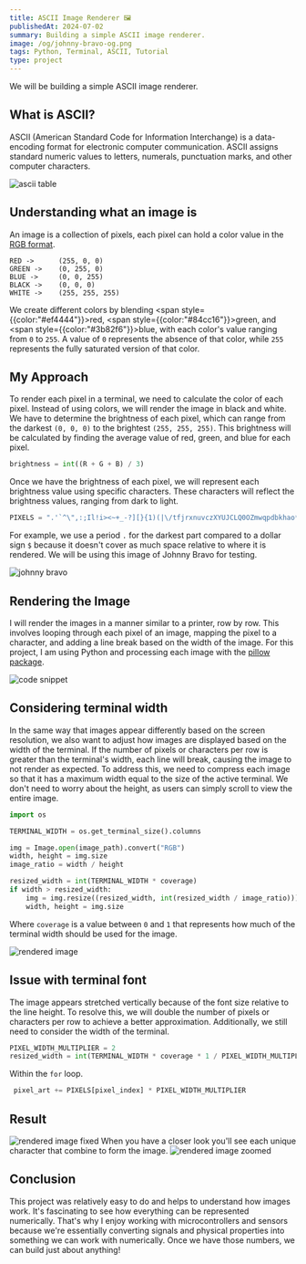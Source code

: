 ```yaml
---
title: ASCII Image Renderer 🖼️
publishedAt: 2024-07-02
summary: Building a simple ASCII image renderer.
image: /og/johnny-bravo-og.png
tags: Python, Terminal, ASCII, Tutorial
type: project
---
```


We will be building a simple ASCII image renderer.

## What is ASCII?
ASCII (American Standard Code for Information Interchange) is a data-encoding format for electronic computer communication.
ASCII assigns standard numeric values to letters, numerals, punctuation marks, and other computer characters.

![ascii table](/content/ascii-table.png)

## Understanding what an image is
An image is a collection of pixels, each pixel can hold a color value in the [RGB format](https://en.wikipedia.org/wiki/RGB_color_model).
```
RED ->      (255, 0, 0)
GREEN ->    (0, 255, 0)
BLUE ->     (0, 0, 255)
BLACK ->    (0, 0, 0)
WHITE ->    (255, 255, 255)
```
We create different colors by blending <span style={{color:"#ef4444"}}>red</span>, <span style={{color:"#84cc16"}}>green</span>, and <span style={{color:"#3b82f6"}}>blue</span>, with each color's value ranging from `0` to `255`.
A value of `0` represents the absence of that color, while `255` represents the fully saturated version of that color.

## My Approach
To render each pixel in a terminal, we need to calculate the color of each pixel. Instead of using colors, we will render the image in black and white.
We have to determine the brightness of each pixel, which can range from the darkest `(0, 0, 0)` to the brightest `(255, 255, 255)`. This brightness will be calculated by finding the average value of red, green, and blue for each pixel.

```python
brightness = int((R + G + B) / 3)
```
Once we have the brightness of each pixel, we will represent each brightness value using specific characters. These characters will reflect the brightness values, ranging from dark to light.

```python
PIXELS = ".'`^\",:;Il!i><~+_-?][}{1)(|\/tfjrxnuvczXYUJCLQ0OZmwqpdbkhao*#MW&8%B@$"
```

For example, we use a period `.` for the darkest part compared to a dollar sign `$` because it doesn't cover as much space relative to where it is rendered. We will be using this image of Johnny Bravo for testing.

![johnny bravo](/content/johnny-bravo.jpg)

## Rendering the Image
I will render the images in a manner similar to a printer, row by row. This involves looping through each pixel of an image, mapping the pixel to a character, and adding a line break based on the width of the image.
For this project, I am using Python and processing each image with the [pillow package](https://pypi.org/project/pillow/).

![code snippet](/content/ascii-renderer-code-snippet-1.png)


## Considering terminal width
In the same way that images appear differently based on the screen resolution, we also want to adjust how images are displayed based on the width of the terminal.
If the number of pixels or characters per row is greater than the terminal's width, each line will break, causing the image to not render as expected.
To address this, we need to compress each image so that it has a maximum width equal to the size of the active terminal.
We don't need to worry about the height, as users can simply scroll to view the entire image.

```python
import os

TERMINAL_WIDTH = os.get_terminal_size().columns

img = Image.open(image_path).convert("RGB")
width, height = img.size
image_ratio = width / height

resized_width = int(TERMINAL_WIDTH * coverage)
if width > resized_width:
    img = img.resize((resized_width, int(resized_width / image_ratio)))
    width, height = img.size
```
Where `coverage` is a value between `0` and `1` that represents how much of the terminal width should be used for the image.

![rendered image](/content/ascii-renderer-output.png)

## Issue with terminal font
The image appears stretched vertically because of the font size relative to the line height. 
To resolve this, we will double the number of pixels or characters per row to achieve a better approximation. Additionally, we still need to consider the width of the terminal.

```python
PIXEL_WIDTH_MULTIPLIER = 2
resized_width = int(TERMINAL_WIDTH * coverage * 1 / PIXEL_WIDTH_MULTIPLIER)
```
Within the `for` loop.
```python
 pixel_art += PIXELS[pixel_index] * PIXEL_WIDTH_MULTIPLIER
```

## Result
![rendered image fixed](/content/ascii-renderer-output-fixed.png)
When you have a closer look you'll see each unique character that combine to form the image.
![rendered image zoomed](/content/ascii-renderer-output-zoomed.png)

## Conclusion
This project was relatively easy to do and helps to understand how images work. It's fascinating to see how everything can be represented numerically.
That's why I enjoy working with microcontrollers and sensors because we're essentially converting signals and physical properties into something we can work with numerically.
Once we have those numbers, we can build just about anything!


<RepositoryCard name="ascii-image-renderer" />



